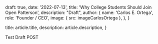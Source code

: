 
  draft: true,
  date: '2022-07-13',
  title: 'Why College Students Should Join Open Patterson',
  description: "Draft",
  author: {
    name: 'Carlos E. Ortega',
    role: 'Founder / CEO',
    image: { src: imageCarlosOrtega },
  },
}

  title: article.title,
  description: article.description,
}

Test Draft POST